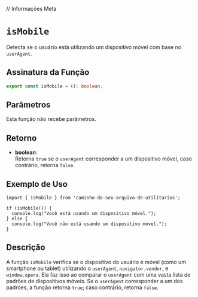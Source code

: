 
// Informações Meta
<Meta title="Functions/isMobile" />

# `isMobile`

Detecta se o usuário está utilizando um dispositivo móvel com base no `userAgent`.

## Assinatura da Função

```typescript
export const isMobile = (): boolean;
```

## Parâmetros

Esta função não recebe parâmetros.

## Retorno

- **boolean**:  
  Retorna `true` se o `userAgent` corresponder a um dispositivo móvel, caso contrário, retorna `false`.

## Exemplo de Uso

```tsx
import { isMobile } from 'caminho-do-seu-arquivo-de-utilitarios';

if (isMobile()) {
  console.log("Você está usando um dispositivo móvel.");
} else {
  console.log("Você não está usando um dispositivo móvel.");
}
```

## Descrição

A função `isMobile` verifica se o dispositivo do usuário é móvel (como um smartphone ou tablet) utilizando o `userAgent`, `navigator.vendor`, e `window.opera`. Ela faz isso ao comparar o `userAgent` com uma vasta lista de padrões de dispositivos móveis. Se o `userAgent` corresponder a um dos padrões, a função retorna `true`; caso contrário, retorna `false`.
